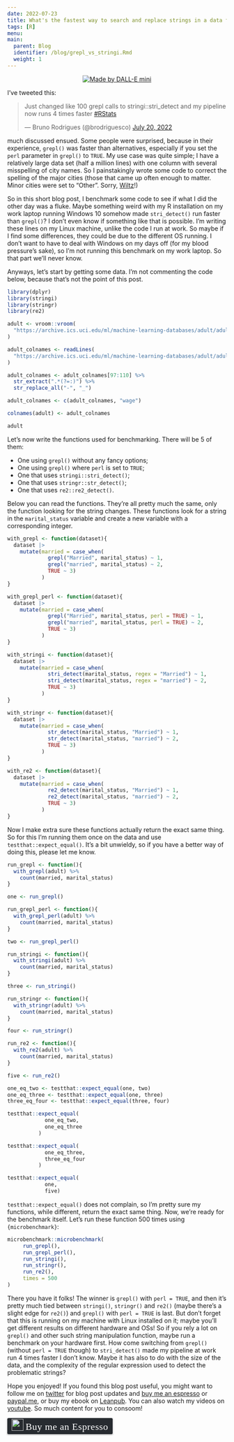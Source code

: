 ```yaml
---
date: 2022-07-23
title: What's the fastest way to search and replace strings in a data frame?
tags: [R]
menu:
main:
  parent: Blog
  identifier: /blog/grepl_vs_stringi.Rmd
  weight: 1
---
```


<div style="text-align:center;">
<p><a href="https://www.craiyon.com/">
<img src="/img/wojak_violin.jpg" title = "Made by DALL-E mini"></a></p>
</div>

I've tweeted this:

<blockquote class="twitter-tweet"><p lang="en" dir="ltr">Just changed like 100 grepl calls to stringi::stri_detect and my pipeline now runs 4 times faster <a href="https://twitter.com/hashtag/RStats?src=hash&amp;ref_src=twsrc%5Etfw">#RStats</a></p>&mdash; Bruno Rodrigues (@brodriguesco) <a href="https://twitter.com/brodriguesco/status/1549659454483857409?ref_src=twsrc%5Etfw">July 20, 2022</a></blockquote> <script async src="https://platform.twitter.com/widgets.js" charset="utf-8"></script>

much discussed ensued. Some people were surprised, because in their experience, `grepl()`
was faster than alternatives, especially if you set the `perl` parameter in `grepl()` to  `TRUE`.
My use case was quite simple; I have a relatively large data set (half a million lines) with
one column with several misspelling of city names. So I painstakingly wrote some code
to correct the spelling of the major cities (those that came up often enough to matter. Minor
cities were set to "Other". Sorry, [Wiltz](https://en.wikipedia.org/wiki/Wiltz)!)

So in this short blog post, I benchmark some code to see if what I did the other day was a fluke.
Maybe something weird with my R installation on my work laptop running Windows 10 somehow
made `stri_detect()` run faster than `grepl()`? I don't even know if something like that is 
possible. I'm writing these lines on my Linux machine, unlike the code I run at work.
So maybe if I find some differences, they could be due to the different OS running. 
I don't want to have to deal with Windows on my days off (for my blood pressure's sake), 
so I'm not running this benchmark on my work laptop. So that part we'll never know.

Anyways, let's start by getting some data. I'm not commenting the code below, because that's not
the point of this post.

```r
library(dplyr)
library(stringi)
library(stringr)
library(re2)

adult <- vroom::vroom(
  "https://archive.ics.uci.edu/ml/machine-learning-databases/adult/adult.data"
)

adult_colnames <- readLines(
  "https://archive.ics.uci.edu/ml/machine-learning-databases/adult/adult.names"
)

adult_colnames <- adult_colnames[97:110] %>%
  str_extract(".*(?=:)") %>%
  str_replace_all("-", "_")

adult_colnames <- c(adult_colnames, "wage")

colnames(adult) <- adult_colnames

adult
```

Let's now write the functions used for benchmarking. There will be 5 of them:

- One using `grepl()` without any fancy options;
- One using `grepl()` where `perl` is set to `TRUE`;
- One that uses `stringi::stri_detect()`;
- One that uses `stringr::str_detect()`;
- One that uses `re2::re2_detect()`.

Below you can read the functions. They're all pretty much the same, only the function 
looking for the string changes. These functions look for a string in the `marital_status` 
variable and create a new variable with a corresponding integer.

```r
with_grepl <- function(dataset){
  dataset |>
    mutate(married = case_when(
             grepl("Married", marital_status) ~ 1,
             grepl("married", marital_status) ~ 2,
             TRUE ~ 3)
           )
}

with_grepl_perl <- function(dataset){
  dataset |>
    mutate(married = case_when(
             grepl("Married", marital_status, perl = TRUE) ~ 1,
             grepl("married", marital_status, perl = TRUE) ~ 2,
             TRUE ~ 3)
           )
}

with_stringi <- function(dataset){
  dataset |>
    mutate(married = case_when(
             stri_detect(marital_status, regex = "Married") ~ 1,
             stri_detect(marital_status, regex = "married") ~ 2,
             TRUE ~ 3)
           )
}

with_stringr <- function(dataset){
  dataset |>
    mutate(married = case_when(
             str_detect(marital_status, "Married") ~ 1,
             str_detect(marital_status, "married") ~ 2,
             TRUE ~ 3)
           )
}

with_re2 <- function(dataset){
  dataset |>
    mutate(married = case_when(
             re2_detect(marital_status, "Married") ~ 1,
             re2_detect(marital_status, "married") ~ 2,
             TRUE ~ 3)
           )
}
```

Now I make extra sure these functions actually return the exact same thing. So for this
I'm running them once on the data and use `testthat::expect_equal()`. It's a bit 
unwieldy, so if you have a better way of doing this, please let me know.

```r
run_grepl <- function(){
  with_grepl(adult) %>%
    count(married, marital_status)
}

one <- run_grepl()

run_grepl_perl <- function(){
  with_grepl_perl(adult) %>%
    count(married, marital_status)
}

two <- run_grepl_perl()

run_stringi <- function(){
  with_stringi(adult) %>%
    count(married, marital_status)
}

three <- run_stringi()

run_stringr <- function(){
  with_stringr(adult) %>%
    count(married, marital_status)
}

four <- run_stringr()

run_re2 <- function(){
  with_re2(adult) %>%
    count(married, marital_status)
}

five <- run_re2()

one_eq_two <- testthat::expect_equal(one, two)
one_eq_three <- testthat::expect_equal(one, three)
three_eq_four <- testthat::expect_equal(three, four)

testthat::expect_equal(
            one_eq_two,
            one_eq_three
          )

testthat::expect_equal(
            one_eq_three,
            three_eq_four
          )

testthat::expect_equal(
            one,
            five)
```

`testthat::expect_equal()` does not complain, so I'm pretty sure my functions, while different,
return the exact same thing. Now, we're ready for the benchmark itself. Let's run these 
function 500 times using `{microbenchmark}`:

```r
microbenchmark::microbenchmark(
     run_grepl(),
     run_grepl_perl(),
     run_stringi(),
     run_stringr(),
     run_re2(),
     times = 500
)

```

There you have it folks! The winner is `grepl()` with `perl = TRUE`, and then it's 
pretty much tied between `stringi()`, `stringr()` and `re2()` (maybe there's a slight edge
for `re2()`) and `grepl()` with `perl = TRUE` is last. But don't forget that this is running
on my machine with Linux installed on it; maybe you'll get different results on different
hardware and OSs! So if you rely a lot on `grepl()` and other such string manipulation
function, maybe run a benchmark on your hardware first. How come switching from `grepl()`
(without `perl = TRUE` though) to `stri_detect()` made my pipeline at work run 4 times
faster I don't know. Maybe it has also to do with the size of the data, and the complexity
of the regular expression used to detect the problematic strings?

<p>Hope you enjoyed! If you found this blog post useful, you might want to follow
me on <a href="https://www.twitter.com/brodriguesco">twitter</a> for blog post updates and
<a href="https://www.buymeacoffee.com/brodriguesco">buy me an espresso</a> or <a href="https://www.paypal.me/brodriguesco">paypal.me</a>, or buy my ebook on <a href="https://leanpub.com/modern_tidyverse">Leanpub</a>.
You can also watch my videos on <a href="https://www.youtube.com/c/BrunoRodrigues1988/">youtube</a>.
So much content for you to consoom!</p>
<style>.bmc-button img{width: 27px !important;margin-bottom: 1px !important;box-shadow: none !important;border: none !important;vertical-align: middle !important;}.bmc-button{line-height: 36px !important;height:37px !important;text-decoration: none !important;display:inline-flex !important;color:#ffffff !important;background-color:#272b30 !important;border-radius: 3px !important;border: 1px solid transparent !important;padding: 1px 9px !important;font-size: 22px !important;letter-spacing:0.6px !important;box-shadow: 0px 1px 2px rgba(190, 190, 190, 0.5) !important;-webkit-box-shadow: 0px 1px 2px 2px rgba(190, 190, 190, 0.5) !important;margin: 0 auto !important;font-family:'Cookie', cursive !important;-webkit-box-sizing: border-box !important;box-sizing: border-box !important;-o-transition: 0.3s all linear !important;-webkit-transition: 0.3s all linear !important;-moz-transition: 0.3s all linear !important;-ms-transition: 0.3s all linear !important;transition: 0.3s all linear !important;}.bmc-button:hover, .bmc-button:active, .bmc-button:focus {-webkit-box-shadow: 0px 1px 2px 2px rgba(190, 190, 190, 0.5) !important;text-decoration: none !important;box-shadow: 0px 1px 2px 2px rgba(190, 190, 190, 0.5) !important;opacity: 0.85 !important;color:#82518c !important;}</style>
<p><link href="https://fonts.googleapis.com/css?family=Cookie" rel="stylesheet"><a class="bmc-button" target="_blank" href="https://www.buymeacoffee.com/brodriguesco"><img src="https://www.buymeacoffee.com/assets/img/BMC-btn-logo.svg" alt="Buy me an Espresso"><span style="margin-left:5px">Buy me an Espresso</span></a></p>
</div>
